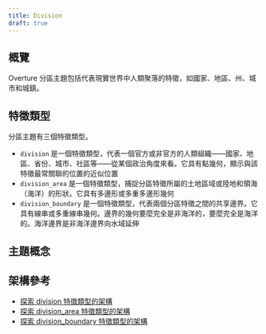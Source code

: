 ```yaml
---
title: Division
draft: true
---
```


## 概覽
Overture 分區主題包括代表現實世界中人類聚落的特徵，如國家、地區、州、城市和城鎮。

## 特徵類型
分區主題有三個特徵類型。
- `division` 是一個特徵類型，代表一個官方或非官方的人類組織——國家、地區、省份、城市、社區等——從某個政治角度來看。它具有點幾何，顯示與該特徵最常關聯的位置的近似位置
- `division_area` 是一個特徵類型，捕捉分區特徵所屬的土地區域或陸地和領海（海洋）的形狀。它具有多邊形或多重多邊形幾何
- `division_boundary` 是一個特徵類型，代表兩個分區特徵之間的共享邊界。它具有線串或多重線串幾何。邊界的幾何要麼完全是非海洋的，要麼完全是海洋的。海洋邊界是非海洋邊界向水域延伸

## 主題概念

## 架構參考
- [探索 division 特徵類型的架構](/schema/reference/divisions/division)
- [探索 division_area 特徵類型的架構](/schema/reference/divisions/division_area)
- [探索 division_boundary 特徵類型的架構](/schema/reference/divisions/division_boundary)
